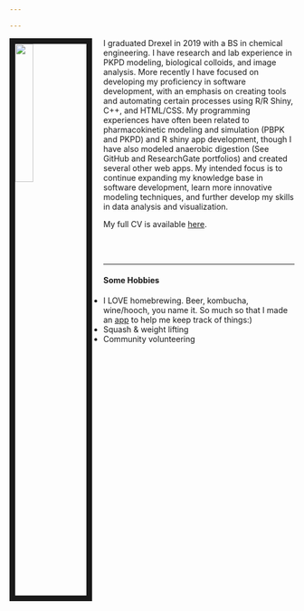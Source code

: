 ```yaml
---

---
```


<link rel="stylesheet" href="www/css/styles.css" type="text/css">

<img src="www/images/FB_profile.jpg" style="width:25%; border:10px solid; margin-right: 20px" align="left">

I graduated Drexel in 2019 with a BS in chemical engineering. I have research and lab experience in PKPD modeling, biological colloids, and image analysis. More recently I have focused on developing my proficiency in software development, with an emphasis on creating tools and automating certain processes using R/R Shiny, C++, and HTML/CSS. My programming experiences have often been related to pharmacokinetic modeling and simulation (PBPK and PKPD) and R shiny app development, though I have also modeled anaerobic digestion (See GitHub and ResearchGate portfolios) and created several other web apps. My intended focus is to continue expanding my knowledge base in software development, learn more innovative modeling techniques, and further develop my skills in data analysis and visualization. 

My full CV is available [here](files/Resume_new.pdf).

<br><br>
<hr>

#### Some Hobbies
 - I LOVE homebrewing. Beer, kombucha, wine/hooch, you name it. So much so that I made an [app](https://kylebarrett.shinyapps.io/Kombucha/) to help me keep track of things:)
 - Squash & weight lifting
 - Community volunteering